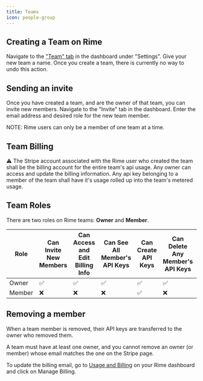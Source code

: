 ```yaml
---
title: Teams
icon: people-group
---
```


## Creating a Team on Rime
Navigate to the ["Team" tab](https://app.rime.ai/teams/) in the dashboard under "Settings". Give your new team a name.
Once you create a team, there is currently no way to undo this action.

## Sending an invite
Once you have created a team, and are the owner of that team, you can invite new members.
Navigate to the "Invite" tab in the dashboard. Enter the email address and desired role for the new team member.

NOTE: Rime users can only be a member of one team at a time.

## Team Billing
⚠️ The Stripe account associated with the Rime user who created the team shall be the billing account for the entire team's api usage.
Any owner can access and update the billing information.
Any api key belonging to a member of the team shall have it's usage rolled up into the team's metered usage.


## Team Roles
There are two roles on Rime teams: **Owner** and **Member**.

| Role  | Can Invite New Members | Can Access and Edit Billing Info | Can See All Member's API Keys | Can Create API Keys | Can Delete Any Member's API Keys | Can Remove Members |
|-------|------------------------|---------------------------------|-------------------------------|---------------------|----------------------------------|--------------------|
| Owner | ✅                     | ✅                               | ✅                            | ✅                  | ✅                               | ✅                 |
| Member| ❌                     | ❌                               | ❌                            | ✅                  | ❌                               | ❌                 |


## Removing a member 

When a team member is removed, their API keys are transferred to the owner who removed them.

A team must have at least one owner, and you cannot remove an owner (or member) whose email matches the one on the Stripe page.

To update the billing email, go to [Usage and Billing](https://app.rime.ai/billing/) on your Rime dashboard and click on Manage Billing.


